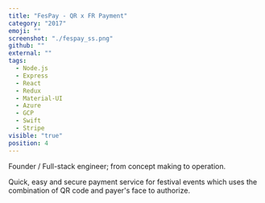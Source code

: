 ```yaml
---
title: "FesPay - QR x FR Payment"
category: "2017"
emoji: ""
screenshot: "./fespay_ss.png"
github: ""
external: ""
tags:
  - Node.js
  - Express
  - React
  - Redux
  - Material-UI
  - Azure
  - GCP
  - Swift
  - Stripe
visible: "true"
position: 4
---
```


Founder / Full-stack engineer; from concept making to operation.

Quick, easy and secure payment service for festival events which uses the combination of QR code and payer's face to authorize.
